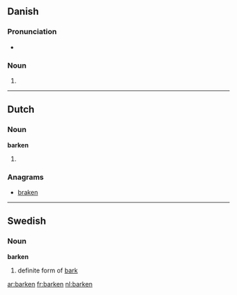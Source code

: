 ==Danish==

===Pronunciation===
* {{IPA|/barkən/|[ˈb̥ɑːɡ̊n̩]|lang=da}}

===Noun===
{{infl|da|noun form|g=c}}

# {{form of|singular definite|bark|lang=Danish}}

----

==Dutch==

===Noun===
'''barken'''

# {{plural of|[[bark]]|lang=nl}}

===Anagrams===
* [[braken#Dutch|braken]]

----

==Swedish==

===Noun===
'''barken'''

# definite form of [[bark]]

[[ar:barken]]
[[fr:barken]]
[[nl:barken]]